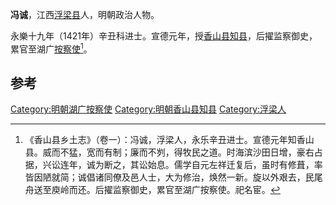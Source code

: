 '''冯诚'''，江西[[浮梁县|浮梁县]]人，明朝政治人物。

永樂十九年（1421年）辛丑科进士。宣德元年，授[[香山县|香山县]][[知县|知县]]，后擢监察御史，累官至湖广[[按察使|按察使]]<ref>《香山县乡土志》（卷一）：冯诚，浮梁人，永乐辛丑进士。宣德元年知香山县。威而不猛，宽而有制；廉而不刿，得牧民之道。时海滨沙田日增，豪右占据，兴讼连年，诚为断之，其讼始息。儒学自元左祥迁复后，虽时有修葺，率皆因陋就简；诚倡诸同僚及邑人士，大为修治，焕然一新。旋以外艰去，民尾舟送至庾岭而还。后擢监察御史，累官至湖广按察使。祀名宦。</ref>。

==参考==
{{reflist}}
{{明朝人物小作品}}
{{永樂十九年辛丑科殿試金榜}}
{{DEFAULTSORT:Feng冯}}
[[Category:明朝湖广按察使|Category:明朝湖广按察使]]
[[Category:明朝香山县知县|Category:明朝香山县知县]]
[[Category:浮梁人|Category:浮梁人]]